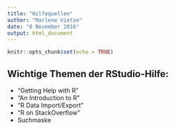 ```yaml
---
title: "Hilfequellen"
author: "Marlene Vietze"
date: "8 November 2016"
output: html_document
---
```


```r
knitr::opts_chunk$set(echo = TRUE)
```

## Wichtige Themen der RStudio-Hilfe:

- "Getting Help with R"
- "An Introduction to R"
- "R Data Import/Export"
- "R on StackOverflow"
- Suchmaske